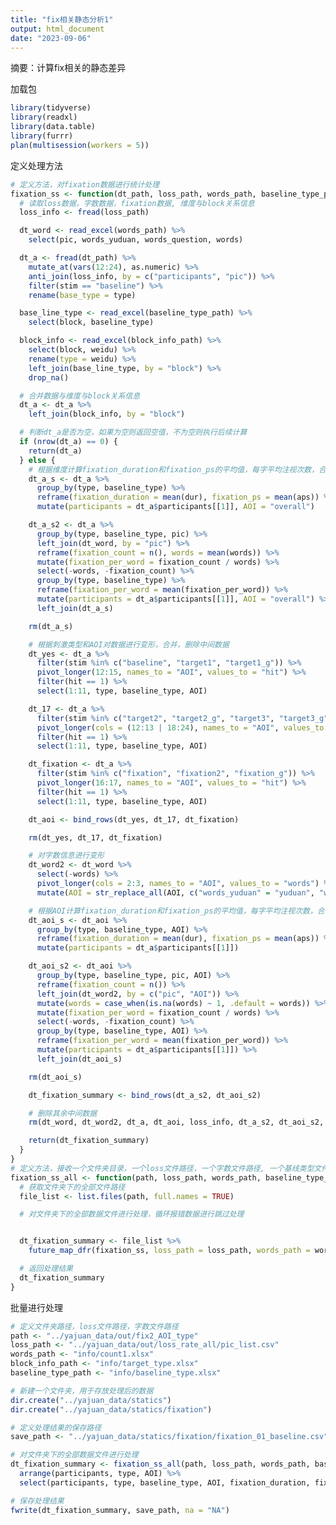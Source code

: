 ```yaml
---
title: "fix相关静态分析1"
output: html_document
date: "2023-09-06"
---
```

摘要：计算fix相关的静态差异

加载包
```r
library(tidyverse)
library(readxl)
library(data.table)
library(furrr)
plan(multisession(workers = 5))
```

定义处理方法
```r
# 定义方法，对fixation数据进行统计处理
fixation_ss <- function(dt_path, loss_path, words_path, baseline_type_path, block_info_path) {
  # 读取loss数据，字数数据，fixation数据, 维度与block关系信息
  loss_info <- fread(loss_path)

  dt_word <- read_excel(words_path) %>%
    select(pic, words_yuduan, words_question, words)

  dt_a <- fread(dt_path) %>%
    mutate_at(vars(12:24), as.numeric) %>%
    anti_join(loss_info, by = c("participants", "pic")) %>%
    filter(stim == "baseline") %>%
    rename(base_type = type)

  base_line_type <- read_excel(baseline_type_path) %>%
    select(block, baseline_type)

  block_info <- read_excel(block_info_path) %>%
    select(block, weidu) %>%
    rename(type = weidu) %>%
    left_join(base_line_type, by = "block") %>%
    drop_na()

  # 合并数据与维度与block关系信息
  dt_a <- dt_a %>%
    left_join(block_info, by = "block")

  # 判断dt_a是否为空，如果为空则返回空值，不为空则执行后续计算
  if (nrow(dt_a) == 0) {
    return(dt_a)
  } else {
    # 根据维度计算fixation_duration和fixation_ps的平均值，每字平均注视次数，合并，删除中间数据
    dt_a_s <- dt_a %>%
      group_by(type, baseline_type) %>%
      reframe(fixation_duration = mean(dur), fixation_ps = mean(aps)) %>%
      mutate(participants = dt_a$participants[[1]], AOI = "overall")

    dt_a_s2 <- dt_a %>%
      group_by(type, baseline_type, pic) %>%
      left_join(dt_word, by = "pic") %>%
      reframe(fixation_count = n(), words = mean(words)) %>%
      mutate(fixation_per_word = fixation_count / words) %>%
      select(-words, -fixation_count) %>%
      group_by(type, baseline_type) %>%
      reframe(fixation_per_word = mean(fixation_per_word)) %>%
      mutate(participants = dt_a$participants[[1]], AOI = "overall") %>%
      left_join(dt_a_s)

    rm(dt_a_s)

    # 根据刺激类型和AOI对数据进行变形，合并，删除中间数据
    dt_yes <- dt_a %>%
      filter(stim %in% c("baseline", "target1", "target1_g")) %>%
      pivot_longer(12:15, names_to = "AOI", values_to = "hit") %>%
      filter(hit == 1) %>%
      select(1:11, type, baseline_type, AOI)

    dt_17 <- dt_a %>%
      filter(stim %in% c("target2", "target2_g", "target3", "target3_g", "target4", "target4_g")) %>%
      pivot_longer(cols = (12:13 | 18:24), names_to = "AOI", values_to = "hit") %>%
      filter(hit == 1) %>%
      select(1:11, type, baseline_type, AOI)

    dt_fixation <- dt_a %>%
      filter(stim %in% c("fixation", "fixation2", "fixation_g")) %>%
      pivot_longer(16:17, names_to = "AOI", values_to = "hit") %>%
      filter(hit == 1) %>%
      select(1:11, type, baseline_type, AOI)

    dt_aoi <- bind_rows(dt_yes, dt_17, dt_fixation)

    rm(dt_yes, dt_17, dt_fixation)

    # 对字数信息进行变形
    dt_word2 <- dt_word %>%
      select(-words) %>%
      pivot_longer(cols = 2:3, names_to = "AOI", values_to = "words") %>%
      mutate(AOI = str_replace_all(AOI, c("words_yuduan" = "yuduan", "words_question" = "question")))

    # 根据AOI计算fixation_duration和fixation_ps的平均值，每字平均注视次数，合并，删除中间数据
    dt_aoi_s <- dt_aoi %>%
      group_by(type, baseline_type, AOI) %>%
      reframe(fixation_duration = mean(dur), fixation_ps = mean(aps)) %>%
      mutate(participants = dt_a$participants[[1]])

    dt_aoi_s2 <- dt_aoi %>%
      group_by(type, baseline_type, pic, AOI) %>%
      reframe(fixation_count = n()) %>%
      left_join(dt_word2, by = c("pic", "AOI")) %>%
      mutate(words = case_when(is.na(words) ~ 1, .default = words)) %>%
      mutate(fixation_per_word = fixation_count / words) %>%
      select(-words, -fixation_count) %>%
      group_by(type, baseline_type, AOI) %>%
      reframe(fixation_per_word = mean(fixation_per_word)) %>%
      mutate(participants = dt_a$participants[[1]]) %>%
      left_join(dt_aoi_s)

    rm(dt_aoi_s)

    dt_fixation_summary <- bind_rows(dt_a_s2, dt_aoi_s2)

    # 删除其余中间数据
    rm(dt_word, dt_word2, dt_a, dt_aoi, loss_info, dt_a_s2, dt_aoi_s2, base_line_type, block_info)

    return(dt_fixation_summary)
  }
}
# 定义方法，接收一个文件夹目录，一个loss文件路径，一个字数文件路径, 一个基线类型文件路径，一个block信息为难路径，对文件夹下的全部数据文件通过fixation_ss函数进行处理，返回一个合并的数据。
fixation_ss_all <- function(path, loss_path, words_path, baseline_type_path, block_info_path) {
  # 获取文件夹下的全部文件路径
  file_list <- list.files(path, full.names = TRUE)

  # 对文件夹下的全部数据文件进行处理，循环报错数据进行跳过处理


  dt_fixation_summary <- file_list %>%
    future_map_dfr(fixation_ss, loss_path = loss_path, words_path = words_path, baseline_type_path = baseline_type_path, block_info_path = block_info_path)

  # 返回处理结果
  dt_fixation_summary
}
```

批量进行处理
```r
# 定义文件夹路径，loss文件路径，字数文件路径
path <- "../yajuan_data/out/fix2_AOI_type"
loss_path <- "../yajuan_data/out/loss_rate_all/pic_list.csv"
words_path <- "info/count1.xlsx"
block_info_path <- "info/target_type.xlsx"
baseline_type_path <- "info/baseline_type.xlsx"

# 新建一个文件夹，用于存放处理后的数据
dir.create("../yajuan_data/statics")
dir.create("../yajuan_data/statics/fixation")

# 定义处理结果的保存路径
save_path <- "../yajuan_data/statics/fixation/fixation_01_baseline.csv"

# 对文件夹下的全部数据文件进行处理
dt_fixation_summary <- fixation_ss_all(path, loss_path, words_path, baseline_type_path, block_info_path) %>%
  arrange(participants, type, AOI) %>%
  select(participants, type, baseline_type, AOI, fixation_duration, fixation_ps, fixation_per_word)

# 保存处理结果
fwrite(dt_fixation_summary, save_path, na = "NA")
```




